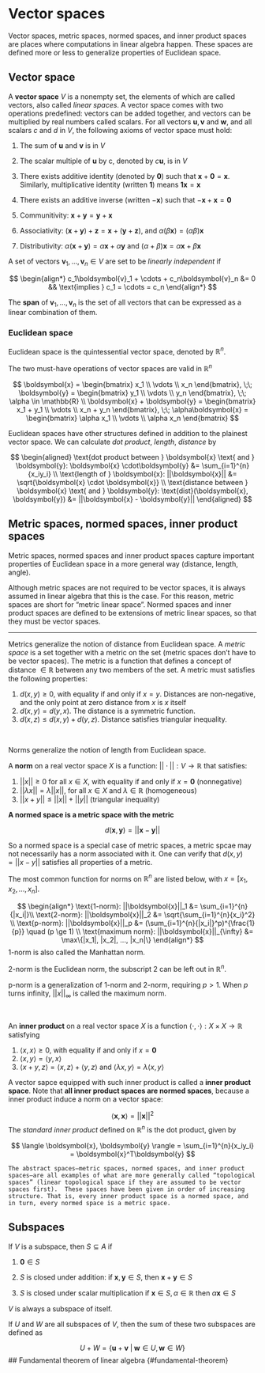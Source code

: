 
# Vector spaces 

Vector spaces, metric spaces, normed spaces, and inner product spaces are places where computations in linear algebra happen. These spaces are defined more or less to generalize properties of Euclidean space.  

## Vector space 

A **vector space** $V$ is a nonempty set, the elements of which are called vectors, also called *linear spaces*. A vector space comes with two operations predefined: vectors can be added together, and vectors can be multiplied by real numbers called scalars. For all vectors $\boldsymbol{u}, \boldsymbol{v}$ and $\boldsymbol{w}$, and all scalars $c$ and $d$ in $V$, the following axioms of vector space must hold:   

1. The sum of $\boldsymbol{u}$ and $\boldsymbol{v}$ is in $V$ 

2. The scalar multiple of $\boldsymbol{u}$ by c, denoted by $c\boldsymbol{u}$, is in $V$  

3. There exists additive identity (denoted by $\boldsymbol{0}$) such that $\boldsymbol{x} + \boldsymbol{0} = \boldsymbol{x}$. Similarly, multiplicative identity (written $\boldsymbol{1}$) means $\boldsymbol{1}\boldsymbol{x} = \boldsymbol{x}$  

4. There exists an additive inverse (written $-\boldsymbol{x}$) such that $-\boldsymbol{x} + \boldsymbol{x} = \boldsymbol{0}$  

5. Communitivity: $\boldsymbol{x} + \boldsymbol{y} = \boldsymbol{y} + \boldsymbol{x}$

6. Associativity: $(\boldsymbol{x} + \boldsymbol{y}) + \boldsymbol{z} = \boldsymbol{x} + (\boldsymbol{y} + \boldsymbol{z})$, and $\alpha(\beta\boldsymbol{x}) = (\alpha\beta)\boldsymbol{x}$  

7. Distributivity: $\alpha(\boldsymbol{x} + \boldsymbol{y}) = \alpha\boldsymbol{x} + \alpha\boldsymbol{y}$ and $(\alpha + \beta)\boldsymbol{x} = \alpha\boldsymbol{x} + \beta\boldsymbol{x}$
 
 
A set of vectors $\boldsymbol{v}_1, ..., \boldsymbol{v}_n \in V$ are set to be *linearly independent* if 

$$
\begin{align*}
c_1\boldsymbol{v}_1 + \cdots + c_n\boldsymbol{v}_n &= 0 && \text{implies } c_1 = \cdots = c_n
\end{align*}
$$

The **span** of  $\boldsymbol{v}_1, ..., \boldsymbol{v}_n$  is the set of all vectors that can be expressed as a linear combination of them. 

### Euclidean space 

Euclidean space is the quintessential vector space, denoted by $\mathbb{R}^n$. 

The two must-have operations of vector spaces are valid in $\mathbb{R}^n$  

$$
\boldsymbol{x} = 
\begin{bmatrix}
x_1 \\
\vdots \\
x_n
\end{bmatrix}, \;\;
\boldsymbol{y} = 
\begin{bmatrix}
y_1 \\
\vdots \\
y_n
\end{bmatrix}, \;\;
\alpha \in \mathbb{R} \\
\boldsymbol{x} + \boldsymbol{y} = 
\begin{bmatrix}
x_1 + y_1 \\
\vdots \\
x_n + y_n
\end{bmatrix}, \;\;
\alpha\boldsymbol{x} = 
\begin{bmatrix}
\alpha x_1 \\
\vdots \\
\alpha x_n
\end{bmatrix}
$$

Euclidean spaces have other structures defined in addition to the plainest vector space. We can calculate *dot product*, *length*, *distance* by

$$
\begin{aligned}
\text{dot product between }  \boldsymbol{x} \text{ and } \boldsymbol{y}: \boldsymbol{x} \cdot\boldsymbol{y} &= \sum_{i=1}^{n}{x_iy_i} \\
\text{length of } \boldsymbol{x}: ||\boldsymbol{x}|| &= \sqrt{\boldsymbol{x} \cdot \boldsymbol{x}} \\
\text{distance between } \boldsymbol{x} \text{ and } \boldsymbol{y}: \text{dist}(\boldsymbol{x}, \boldsymbol{y}) &= ||\boldsymbol{x} - \boldsymbol{y}||
\end{aligned}
$$



## Metric spaces, normed spaces, inner product spaces


Metric spaces, normed spaces and inner product spaces capture important properties of Euclidean space in a more general way (distance, length, angle). 

Although metric spaces are not required to be vector spaces, it is always assumed in linear algebra that this is the case. For this reason, metric spaces are short for "metric linear space". Normed spaces and inner product spaces are defined to be extensions of metric linear spaces, so that they must be vector spaces. 

<hr>

Metrics generalize the notion of distance from Euclidean space. A *metric space* is a set together with a metric on the set (metric spaces don't have to be vector spaces). The metric is a function that defines a concept of distance $\in \mathbb{R}$ between any two members of the set. A metric must satisfies the following properties: 

1. $d(x, y) \ge 0$, with equality if and only if $x = y$. Distances are non-negative, and the only point at zero distance from $x$ is $x$ itself  
2. $d(x, y) = d(y, x)$. The distance is a symmetric function. 
3. $d(x, z) \le d(x, y) + d(y, z)$. Distance satisfies triangular inequality. 

<br>

Norms generalize the notion of length from Euclidean space. 

A **norm** on a real vector space $X$ is a function: $||\cdot||: V \rightarrow \mathbb{R}$ that satisfies: 

1. $||x|| \ge 0$ for all $x \in X$, with equality if and only if $x = \boldsymbol{0}$ (nonnegative)  
2. $||\lambda x|| = \lambda ||x||$, for all $x \in X$ and $\lambda \in \mathbb{R}$ (homogeneous)  
3. $||x + y|| \le ||x|| + ||y||$ (triangular inequality)  

**A normed space is a metric space with the metric** 

$$
d(\boldsymbol{x}, \boldsymbol{y}) = ||\boldsymbol{x} - \boldsymbol{y}||
$$

So a normed space is a special case of metric spaces, a metric spcae may not necessarily has a norm associated with it. One can verify that $d(x, y) = ||x - y||$ satisfies all properties of a metric. 

The most common function for norms on $\mathbb{R}^n$ are listed below, with $x = [x_1, x_2, ..., x_n]$. 

$$
\begin{align*}
\text{1-norm}: ||\boldsymbol{x}||_1 &= \sum_{i=1}^{n}{|x_i|}\\
\text{2-norm}: ||\boldsymbol{x}||_2 &= \sqrt{\sum_{i=1}^{n}{x_i}^2} \\
\text{p-norm}: ||\boldsymbol{x}||_p &= (\sum_{i=1}^{n}{|x_i|}^p)^{\frac{1}{p}} \quad (p \ge 1) \\
\text{maximum norm}: ||\boldsymbol{x}||_{\infty} &= \max\{|x_1|, |x_2|, ..., |x_n|\}
\end{align*}
$$
1-norm is also called the Manhattan norm. 

2-norm is the Euclidean norm, the subscript $2$ can be left out in $\mathbb{R}^n$. 

p-norm is a generalization of 1-norm and 2-norm, requiring $p > 1$. When $p$ turns infinity, $||x||_{\infty}$ is called the maximum norm. 

<br>

An **inner product** on a real vector space $X$ is a function $\langle \cdot, \cdot\rangle: X \times X \rightarrow \mathbb{R}$ satisfying 

1. $\langle x, x \rangle \ge 0$, with equality if and only if $x = \boldsymbol{0}$   
2. $\langle x, y \rangle = \langle y, x \rangle$
3. $\langle x + y, z\rangle = \langle x, z\rangle + \langle y, z\rangle$ and $\langle \lambda x, y\rangle = \lambda \langle x, y \rangle$

A vector sapce equipped with such inner product is called a **inner product space**. Note that **all inner product spaces are normed spaces**, because a inner product induce a norm on a vector space: 

$$
\langle \boldsymbol{x}, \boldsymbol{\boldsymbol{x}} \rangle = ||\boldsymbol{x}||^2  
$$
The *standard inner product* defined on $\mathbb{R}^{n}$ is the dot product,  given by 

$$
\langle \boldsymbol{x}, \boldsymbol{y} \rangle = \sum_{i=1}^{n}{x_iy_i} = \boldsymbol{x}^T\boldsymbol{y}
$$


```block2
The abstract spaces—metric spaces, normed spaces, and inner product spaces—are all examples of what are more generally called “topological spaces” (linear topological space if they are assumed to be vector spaces first).  These spaces have been given in order of increasing structure. That is, every inner product space is a normed space, and in turn, every normed space is a metric space.
```

## Subspaces

If $V$ is a subspace, then $S \subseteq A$ if 

1. $\boldsymbol{0} \in S$  

2. $S$ is closed under addition: if $\boldsymbol{x}, \boldsymbol{y} \in S$, then $\boldsymbol{x} + \boldsymbol{y} \in S$  

3. $S$ is closed under scalar multiplication if $\boldsymbol{x} \in S, \alpha \in \mathbb{R}$ then $\alpha\boldsymbol{x} \in S$

$V$ is always a subspace of itself. 

If $U$ and $W$ are all subspaces of $V$, then the sum of these two subspaces are defined as 

$$
U + W = \{\boldsymbol{u} + \boldsymbol{v} \;| \; \boldsymbol{w} \in U, \boldsymbol{w} \in W \}
$$
## Fundamental theorem of linear algebra  {#fundamental-theorem}

